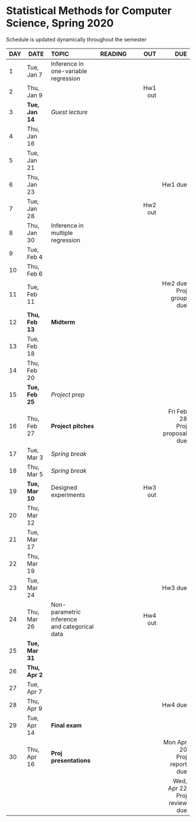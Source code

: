 <h1> Statistical Methods for Computer Science, Spring 2020 </h1>
Schedule is updated dynamically throughout the semester
</br>

<font size="3">

| DAY| DATE          | TOPIC            |READING     |      OUT |        DUE |
|-- | ---------   |:-----------------|:--------------| --------:| ----------:|
| 1 | Tue, Jan 7  |Inference in</br>one-variable regression||   |            |
| 2 | Thu, Jan 9  |                  |               |  Hw1 out |            |
| 3 | **Tue, Jan 14** | *Guest lecture*   |          |          |            |
| 4 | Thu, Jan 16 |                  |               |          |            |
| 5 | Tue, Jan 21 |                  |               |          |            |
| 6 | Thu, Jan 23 |                  |               |          | Hw1 due    |
| 7 | Tue, Jan 28 |                  |               |Hw2 out   |            |
| 8 | Thu, Jan 30 |Inference in</br>multiple regression||       |            |
| 9 | Tue, Feb 4  |                  |               |          |            |
|10 | Thu, Feb 6  |                  |               |          |            |
|11 | Tue, Feb 11 |                  |               |          | Hw2 due</br>Proj group due| 
|12 | **Thu, Feb 13** | **Midterm**  |               |          |            |
|13 | Tue, Feb 18 |                  |               |          |            |
|14 | Thu, Feb 20 |                  |               |          |            |
|15 | **Tue, Feb 25** | *Project prep*|              |          |            |
|16 | Thu, Feb 27 | **Project pitches** |            |          |Fri Feb 28</br>Proj proposal due|
|17 | Tue, Mar 3  |  *Spring break*  |               |          |            |
|18 | Thu, Mar 5  |  *Spring break*  |               |          |            |
|19 | **Tue, Mar 10** |Designed experiments|         | Hw3 out  |            |
|20 | Thu, Mar 12 |                  |               |          |            |
|21 | Tue, Mar 17 |                  |               |          |            |
|22 | Thu, Mar 19 |                  |               |          |            |
|23 | Tue, Mar 24 |                  |               |          | Hw3 due    |
|24 | Thu, Mar 26 |Non-parametric inference</br>and categorical data||Hw4 out||
|25 | **Tue, Mar 31** |              |               |          |            |
|26 | **Thu, Apr 2**  |              |               |          |            |
|27 | Tue, Apr 7  |                  |               |          |            |
|28 | Thu, Apr 9  |                  |               |          |  Hw4 due   | 
|29 | Tue, Apr 14 | **Final exam**  |                |          |            |
|30 | Thu, Apr 16 | **Proj presentations**  |        |          |  Mon Apr 20</br>Proj report due  |
|   |             |                  |               |          |  Wed, Apr 22</br>Proj review due |
</font>






